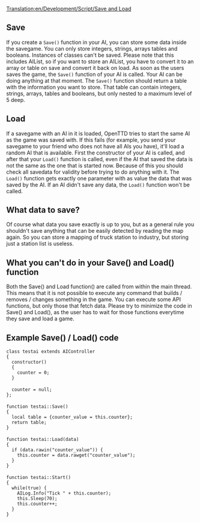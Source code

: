 [[Translation:en/Development/Script/Save and Load]]
== Save ==
If you create a <code>Save()</code> function in your AI, you can store some data inside the savegame. You can only store integers, strings, arrays tables and booleans. Instances of classes can't be saved. Please note that this includes AIList, so if you want to store an AIList, you have to convert it to an array or table on save and convert it back on load. As soon as the users saves the game, the <code>Save()</code> function of your AI is called. Your AI can be doing anything at that moment. The <code>Save()</code> function should return a table with the information you want to store. That table can contain integers, strings, arrays, tables and booleans, but only nested to a maximum level of 5 deep. 

== Load ==
If a savegame with an AI in it is loaded, OpenTTD tries to start the same AI as the game was saved with. If this fails (for example, you send your savegame to your friend who does not have all AIs you have), it'll load a random AI that is available. First the constructor of your AI is called, and after that your <code>Load()</code> function is called, even if the AI that saved the data is not the same as the one that is started now. Because of this you should check all savedata for validity before trying to do anything with it. The <code>Load()</code> function gets exactly one parameter with as value the data that was saved by the AI. If an AI didn't save any data, the <code>Load()</code> function won't be called. 

== What data to save? ==
Of course what data you save exactly is up to you, but as a general rule you shouldn't save anything that can be easily detected by reading the map again. So you can store a mapping of truck station to industry, but storing just a station list is useless.

== What you can't do in your Save() and Load() function ==
Both the Save() and Load function() are called from within the main thread. This means that it is not possible to execute any command that builds / removes / changes something in the game. You can execute some API functions, but only those that fetch data. Please try to minimize the code in Save() and Load(), as the user has to wait for those functions everytime they save and load a game.

== Example Save() / Load() code ==
 class testai extends AIController
 {
   constructor()
   {
     counter = 0;
   }
 
   counter = null;
 };
 
 function testai::Save()
 {
   local table = {counter_value = this.counter};
   return table;
 }
 
 function testai::Load(data)
 {
   if (data.rawin("counter_value")) {
     this.counter = data.rawget("counter_value");
   }
 }
 
 function testai::Start()
 {
   while(true) {
     AILog.Info("Tick " + this.counter);
     this.Sleep(70);
     this.counter++;
   }
 }